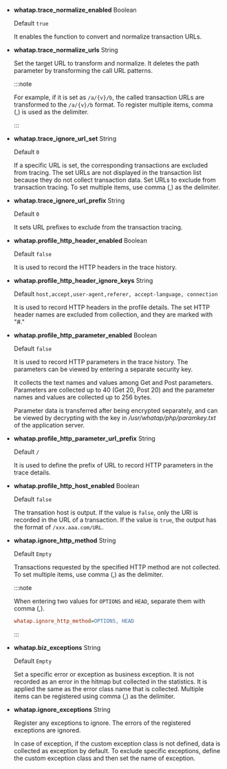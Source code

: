 -   **whatap.trace_normalize_enabled** <span class='type'>Boolean</span>

    Default `true`

    It enables the function to convert and normalize transaction URLs.

-   **whatap.trace_normalize_urls** <span class='type'>String</span>

    Set the target URL to transform and normalize. It deletes the path parameter by transforming the call URL patterns. 

    :::note

    For example, if it is set as `/a/{v}/b`, the called transaction URLs are transformed to the `/a/{v}/b` format. To register multiple items, comma (,) is used as the delimiter.

    :::

-   **whatap.trace_ignore_url_set** <span class='type'>String</span>

    Default `0`

    If a specific URL is set, the corresponding transactions are excluded from tracing. The set URLs are not displayed in the transaction list because they do not collect transaction data. Set URLs to exclude from transaction tracing. To set multiple items, use comma (,) as the delimiter.

-   **whatap.trace_ignore_url_prefix** <span class='type'>String</span>

    Default `0`

    It sets URL prefixes to exclude from the transaction tracing.

-   **whatap.profile_http_header_enabled** <span class='type'>Boolean</span>

    Default `false`

    It is used to record the HTTP headers in the trace history.

-   **whatap.profile_http_header_ignore_keys** <span class='type'>String</span>

    Default `host,accept,user-agent,referer, accept-language, connection`

    It is used to record HTTP headers in the profile details. The set HTTP header names are excluded from collection, and they are marked with "#."

-   **whatap.profile_http_parameter_enabled** <span class='type'>Boolean</span><ScrollToLink anchor='profile_http_parameter' />

    Default `false`

    It is used to record HTTP parameters in the trace history. The parameters can be viewed by entering a separate security key.

    It collects the text names and values among Get and Post parameters. Parameters are collected up to 40 (Get 20, Post 20) and the parameter names and values are collected up to 256 bytes.

    Parameter data is transferred after being encrypted separately, and can be viewed by decrypting with the key in _/usr/whatap/php/paramkey.txt_ of the application server.

-   **whatap.profile_http_parameter_url_prefix** <span class='type'>String</span>

    Default `/`

    It is used to define the prefix of URL to record HTTP parameters in the trace details.

-   **whatap.profile_http_host_enabled** <span class='type'>Boolean</span>

    Default `false`

    The transation host is output. If the value is `false`, only the URI is recorded in the URL of a transaction. If the value is `true`, the output has the format of `/xxx.aaa.com/URL`.

-   **whatap.ignore_http_method** <span class='type'>String</span>

    Default `Empty`

    Transactions requested by the specified HTTP method are not collected. To set multiple items, use comma (,) as the delimiter.

    :::note 

    When entering two values for `OPTIONS` and `HEAD`, separate them with comma (,).

    ```ini title='whatap.ini'
    whatap.ignore_http_method=OPTIONS, HEAD
    ```

    :::

-   **whatap.biz_exceptions** <span class='type'>String</span>

    Default `Empty`

    Set a specific error or exception as business exception. It is not recorded as an error in the hitmap but collected in the statistics. It is applied the same as the error class name that is collected. Multiple items can be registered using comma (,) as the delimiter.

-   **whatap.ignore_exceptions** <span class='type'>String</span>

    Register any exceptions to ignore. The errors of the registered exceptions are ignored. 

    In case of exception, if the custom exception class is not defined, data is collected as exception by default. To exclude specific exceptions, define the custom exception class and then set the name of exception.
